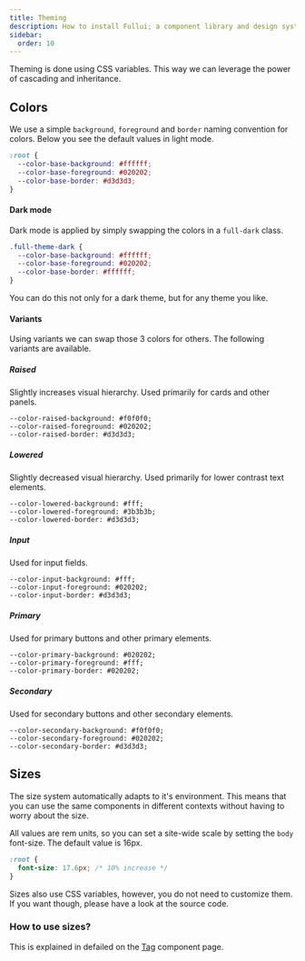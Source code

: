 ```yaml
---
title: Theming
description: How to install Fullui; a component library and design system built for Astro.
sidebar:
  order: 10
---
```


Theming is done using CSS variables. This way we can leverage the power of cascading and inheritance.

## Colors
We use a simple `background`, `foreground` and `border` naming convention for colors. Below you see the default values in light mode.

```css
:root {
  --color-base-background: #ffffff;
  --color-base-foreground: #020202;
  --color-base-border: #d3d3d3;
}
```

#### Dark mode
Dark mode is applied by simply swapping the colors in a `full-dark` class.
```css
.full-theme-dark {
  --color-base-background: #ffffff;
  --color-base-foreground: #020202;
  --color-base-border: #ffffff;
}
```
You can do this not only for a dark theme, but for any theme you like. 

#### Variants
Using variants we can swap those 3 colors for others. The following variants are available.

##### Raised
Slightly increases visual hierarchy. Used primarily for cards and other panels.
```
--color-raised-background: #f0f0f0;
--color-raised-foreground: #020202;
--color-raised-border: #d3d3d3;
```

##### Lowered
Slightly decreased visual hierarchy. Used primarily for lower contrast text elements.
```
--color-lowered-background: #fff;
--color-lowered-foreground: #3b3b3b;
--color-lowered-border: #d3d3d3;
```

##### Input
Used for input fields.
```
--color-input-background: #fff;
--color-input-foreground: #020202;
--color-input-border: #d3d3d3;
```

##### Primary
Used for primary buttons and other primary elements.
```
--color-primary-background: #020202;
--color-primary-foreground: #fff;
--color-primary-border: #020202;
```

##### Secondary
Used for secondary buttons and other secondary elements.
```
--color-secondary-background: #f0f0f0;
--color-secondary-foreground: #020202;
--color-secondary-border: #d3d3d3;
```

## Sizes
The size system automatically adapts to it's environment. This means that you can use the same components in different contexts without having to worry about the size. 

All values are rem units, so you can set a site-wide scale by setting the `body` font-size. The default value is 16px.
```css
:root {
  font-size: 17.6px; /* 10% increase */
}
```

Sizes also use CSS variables, however, you do not need to customize them. If you want though, please have a look at the source code.

### How to use sizes?
This is explained in defailed on the [Tag](/docs/foundation/tag) component page.